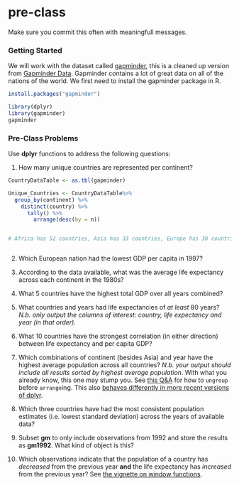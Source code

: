# pre-class


Make sure you commit this often with meaningfull messages. 


### Getting Started


We will work with the dataset called [gapminder](https://github.com/jennybc/gapminder), this is a cleaned up version from [Gapminder Data](http://www.gapminder.org/data/). Gapminder contains a lot of great data on all of the nations of the world. We first need to install the gapminder package in R. 

```r
install.packages("gapminder")
```



```r
library(dplyr)
library(gapminder)
gapminder
```



### Pre-Class Problems

Use **dplyr** functions to address the following questions:

1. How many unique countries are represented per continent?
```r
CountryDataTable <- as.tbl(gapminder) 

Unique_Countries <- CountryDataTable%>%
  group_by(continent) %>%
    distinct(country) %>%
      tally() %>%
        arrange(desc(by = n))


# Africa has 52 countries, Asia has 33 countries, Europe has 30 countries, Americas has 25 countries, and Oceania has 2 countries.



```
2. Which European nation had the lowest GDP per capita in 1997? 




3. According to the data available, what was the average life expectancy across each continent in the 1980s?




4. What 5 countries have the highest total GDP over all years combined?




5. What countries and years had life expectancies of _at least_ 80 years? _N.b. only output the columns of interest: country, life expectancy and year (in that order)._




6. What 10 countries have the strongest correlation (in either direction) between life expectancy and per capita GDP?




7. Which combinations of continent (besides Asia) and year have the highest average population across all countries? _N.b. your output should include all results sorted by highest average population_. With what you already know, this one may stump you. See [this Q&A](http://stackoverflow.com/q/27207963/654296) for how to `ungroup` before `arrange`ing. This also [behaves differently in more recent versions of dplyr](https://github.com/hadley/dplyr/releases/tag/v0.5.0).




8. Which three countries have had the most consistent population estimates (i.e. lowest standard deviation) across the years of available data? 



9. Subset **gm** to only include observations from 1992 and store the results as **gm1992**. What kind of object is this?



10. Which observations indicate that the population of a country has *decreased* from the previous year **and** the life expectancy has *increased* from the previous year? See [the vignette on window functions](https://cran.r-project.org/web/packages/dplyr/vignettes/window-functions.html).
